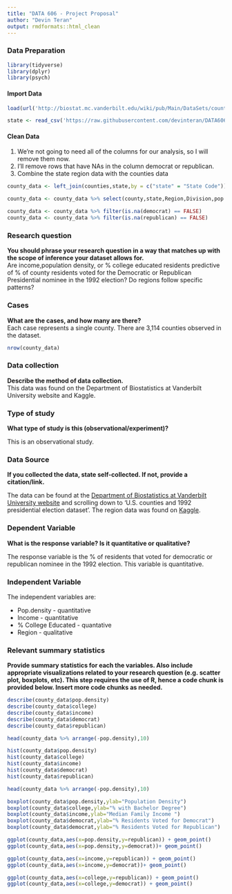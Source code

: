 ```yaml
---
title: "DATA 606 - Project Proposal"
author: "Devin Teran"
output: rmdformats::html_clean
---
```


### Data Preparation

```r
library(tidyverse)
library(dplyr)
library(psych)
```

#### Import Data
```r
load(url('http://biostat.mc.vanderbilt.edu/wiki/pub/Main/DataSets/counties.sav'))

state <- read_csv('https://raw.githubusercontent.com/devinteran/DATA606-Project/master/states.csv')
```
#### Clean Data

1. We're not going to need all of the columns for our analysis, so I will remove them now.  
2. I'll remove rows that have NAs in the column democrat or republican.
3. Combine the state region data with the counties data
```r

county_data <- left_join(counties,state,by = c("state" = "State Code"))

county_data <- county_data %>% select(county,state,Region,Division,pop.density,college,income,democrat,republican)

county_data <- county_data %>% filter(is.na(democrat) == FALSE)
county_data <- county_data %>% filter(is.na(republican) == FALSE)

```

### Research question 

**You should phrase your research question in a way that matches up with the scope of inference your dataset allows for.**  
Are income,population density, or % college educated residents predictive of % of county residents voted for the Democratic or Republican Presidential nominee in the 1992 election? Do regions follow specific patterns? 

### Cases 

**What are the cases, and how many are there?**  
Each case represents a single county.  There are 3,114 counties observed in the dataset.
```r
nrow(county_data)
```

### Data collection 

**Describe the method of data collection.**  
This data was found on the Department of Biostatistics at Vanderbilt University website and Kaggle.

### Type of study 

**What type of study is this (observational/experiment)?**

This is an observational study.  

### Data Source 

**If you collected the data, state self-collected. If not, provide a citation/link.**

The data can be found at the [Department of Biostatistics at Vanderbilt University website](http://biostat.mc.vanderbilt.edu/wiki/Main/DataSets) and scrolling down to 'U.S. counties and 1992 presidential election dataset'.  The region data was found on [Kaggle](https://www.kaggle.com/omer2040/usa-states-to-region).

### Dependent Variable

**What is the response variable? Is it quantitative or qualitative?**

The response variable is the % of residents that voted for democratic or republican nominee in the 1992 election.  This variable is quantitative.


### Independent Variable

The independent variables are:  

* Pop.density - quantitative
* Income - quantitative  
* % College Educated - quantative 
* Region - qualitative

### Relevant summary statistics 

**Provide summary statistics for each the variables. Also include appropriate visualizations related to your research question (e.g. scatter plot, boxplots, etc). This step requires the use of R, hence a code chunk is provided below. Insert more code chunks as needed.**

```r
describe(county_data$pop.density)
describe(county_data$college)
describe(county_data$income)
describe(county_data$democrat)
describe(county_data$republican)
```

```r
head(county_data %>% arrange(-pop.density),10)

hist(county_data$pop.density)
hist(county_data$college)
hist(county_data$income)
hist(county_data$democrat)
hist(county_data$republican)
```

```r
head(county_data %>% arrange(-pop.density),10)

boxplot(county_data$pop.density,ylab="Population Density")
boxplot(county_data$college,ylab="% with Bachelor Degree")
boxplot(county_data$income,ylab="Median Family Income ")
boxplot(county_data$democrat,ylab="% Residents Voted for Democrat")
boxplot(county_data$democrat,ylab="% Residents Voted for Republican")
```

```r
ggplot(county_data,aes(x=pop.density,y=republican)) + geom_point()
ggplot(county_data,aes(x=pop.density,y=democrat))+ geom_point()

ggplot(county_data,aes(x=income,y=republican)) + geom_point()
ggplot(county_data,aes(x=income,y=democrat))+ geom_point()

ggplot(county_data,aes(x=college,y=republican)) + geom_point()
ggplot(county_data,aes(x=college,y=democrat)) + geom_point()
  
```




